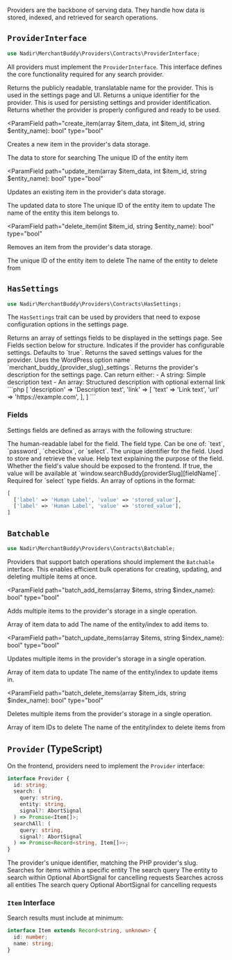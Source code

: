 Providers are the backbone of serving data. They handle how data is stored, indexed, and retrieved for search operations.

## `ProviderInterface`

```php
use Nadir\MerchantBuddy\Providers\Contracts\ProviderInterface;
```

All providers must implement the `ProviderInterface`. This interface defines the core functionality required for any search provider.

<ParamField path="get_provider_label(): string" type="string">
  Returns the publicly readable, translatable name for the provider. This is
  used in the settings page and UI.
</ParamField>

<ParamField path="get_provider_slug(): string" type="string">
  Returns a unique identifier for the provider. This is used for persisting
  settings and provider identification.
</ParamField>

<ParamField path="is_ready(): bool" type="bool">
  Returns whether the provider is properly configured and ready to be used.
</ParamField>

<ParamField
  path="create_item(array $item_data, int $item_id, string $entity_name): bool"
  type="bool"
>
  Creates a new item in the provider's data storage.

<Expandable title="parameters">
<ParamField path="item_data" type="array">
  The data to store for searching
</ParamField>

<ParamField path="item_id" type="int">
  The unique ID of the entity item
</ParamField>

<ParamField path="entity_name" type="string">
</ParamField>
</Expandable>
</ParamField>

<ParamField
  path="update_item(array $item_data, int $item_id, string $entity_name): bool"
  type="bool"
>
  Updates an existing item in the provider's data storage.

<Expandable title="parameters">
<ParamField path="item_data" type="array">
  The updated data to store
</ParamField>

<ParamField path="item_id" type="int">
  The unique ID of the entity item to update
</ParamField>

<ParamField path="entity_name" type="string">
  The name of the entity this item belongs to.
</ParamField>
</Expandable>
</ParamField>

<ParamField
  path="delete_item(int $item_id, string $entity_name): bool"
  type="bool"
>
  Removes an item from the provider's data storage.

<Expandable title="parameters">
<ParamField path="item_id" type="int">
  The unique ID of the entity item to delete
</ParamField>

<ParamField path="entity_name" type="string">
  The name of the entity to delete from
</ParamField>
</Expandable>
</ParamField>

## `HasSettings`

```php
use Nadir\MerchantBuddy\Providers\Contracts\HasSettings;
```

The `HasSettings` trait can be used by providers that need to expose configuration options in the settings page.

<ParamField path="get_settings_fields(): array" type="array" default="[]">
  Returns an array of settings fields to be displayed in the settings page. See
  Fields section below for structure.
</ParamField>

<ParamField path="has_settings(): bool" type="bool" default="true">
  Indicates if the provider has configurable settings. Defaults to `true`.
</ParamField>

<ParamField path="get_settings(): array" type="array">
  Returns the saved settings values for the provider. Uses the WordPress option name `merchant_buddy_{provider_slug}_settings`.
</ParamField>

<ParamField path="get_description(): string|array" type="string|array">
  Returns the provider's description for the settings page. Can return either: -
  A string: Simple description text - An array: Structured description with
  optional external link

<Accordion title="Example">
```php
[
  'description' => 'Description text',
  'link' => [
    'text' => 'Link text',
    'url' => 'https://example.com',
  ],
]
```
</Accordion>
</ParamField>

### Fields

Settings fields are defined as arrays with the following structure:

<ParamField path="title" type="string">
  The human-readable label for the field.
</ParamField>

<ParamField path="type" type="string" default="text">
  The field type. Can be one of: `text`, `password`, `checkbox`, or `select`.
</ParamField>

<ParamField path="name" type="string">
  The unique identifier for the field. Used to store and retrieve the value.
</ParamField>

<ParamField path="description" type="string">
  Help text explaining the purpose of the field.
</ParamField>

<ParamField path="public" type="bool" default="true">
  Whether the field's value should be exposed to the frontend. If true, the
  value will be available at `window.searchBuddy[providerSlug][fieldName]`.
</ParamField>

<ParamField path="options" type="array">
  Required for `select` type fields. An array of options in the format:
  
  
```php
[
  ['label' => 'Human Label', 'value' => 'stored_value'],
  ['label' => 'Human Label', 'value' => 'stored_value'],
]
```

</ParamField>

## `Batchable`

```php
use Nadir\MerchantBuddy\Providers\Contracts\Batchable;
```

Providers that support batch operations should implement the `Batchable` interface. This enables efficient bulk operations for creating, updating, and deleting multiple items at once.

<ParamField
  path="batch_add_items(array $items, string $index_name): bool"
  type="bool"
>
  Adds multiple items to the provider's storage in a single operation.

<Expandable title="parameters">
<ParamField path="items" type="array">
  Array of item data to add
</ParamField>

<ParamField path="index_name" type="string">
  The name of the entity/index to add items to.
</ParamField>
</Expandable>
</ParamField>

<ParamField
  path="batch_update_items(array $items, string $index_name): bool"
  type="bool"
>
  Updates multiple items in the provider's storage in a single operation.

<Expandable title="parameters">
<ParamField path="items" type="array">
  Array of item data to update
</ParamField>

<ParamField path="index_name" type="string">
  The name of the entity/index to update items in.
</ParamField>
</Expandable>

</ParamField>

<ParamField
  path="batch_delete_items(array $item_ids, string $index_name): bool"
  type="bool"
>
  Deletes multiple items from the provider's storage in a single operation.

<Expandable title="parameters">
<ParamField path="item_ids" type="array">
  Array of item IDs to delete
</ParamField>

<ParamField path="index_name" type="string">
  The name of the entity/index to delete items from
</ParamField>
</Expandable>

</ParamField>

## `Provider` (TypeScript)

On the frontend, providers need to implement the `Provider` interface:

```typescript
interface Provider {
  id: string;
  search: (
    query: string,
    entity: string,
    signal?: AbortSignal
  ) => Promise<Item[]>;
  searchAll: (
    query: string,
    signal?: AbortSignal
  ) => Promise<Record<string, Item[]>>;
}
```

<ParamField path="id" type="string">
  The provider's unique identifier, matching the PHP provider's slug.
</ParamField>

<ParamField path="search" type="function">
  Searches for items within a specific entity
  
<Expandable title="parameters">
<ParamField path="query" type="string">
  The search query
</ParamField>

<ParamField path="entity" type="string">
  The entity to search within
</ParamField>

<ParamField path="signal" type="AbortSignal">
  Optional AbortSignal for cancelling requests
</ParamField>

</Expandable>
</ParamField>

<ParamField path="searchAll" type="function">
  Searches across all entities
  
<Expandable title="parameters">
<ParamField path="query" type="string">
  The search query
</ParamField>

<ParamField path="signal" type="AbortSignal">
  Optional AbortSignal for cancelling requests
</ParamField>
</Expandable>

</ParamField>

### `Item` Interface

Search results must include at minimum:

```typescript
interface Item extends Record<string, unknown> {
  id: number;
  name: string;
}
```

